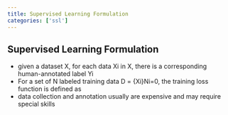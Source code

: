 ```yaml
---
title: Supervised Learning Formulation
categories: ['ssl']
---
```


## Supervised Learning Formulation
- given a dataset X, for each data Xi in X, there is a corresponding human-annotated label Yi 
- For a set of N labeled training data D = {Xi}Ni=0, the training loss function is defined as 
- data collection and annotation usually are expensive and may require special skills



